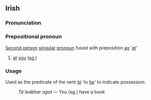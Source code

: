==Irish==
===Pronunciation===
{{IPA|[ˈagət]}}
===Prepositional pronoun===
[[Second person]] [[singular]] [[pronoun]] fused with preposition [[ag]] '[[at]]'
#[[at]] [[you]] ([[singular|sg.]])

===Usage===
Used as the predicate of the verb [[bí]] 'to [[be]]' to indicate possession:
:''Tá leabhar agat'' &mdash; You (sg.) have a book